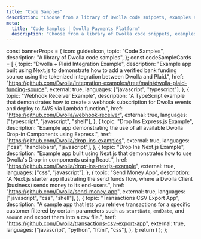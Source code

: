 ```yaml
---
title: "Code Samples"
description: "Choose from a library of Dwolla code snippets, examples and apps to learn how to implement certain functions and help accelerate your integration with the Dwolla platform."
meta:
  title: "Code Samples | Dwolla Payments Platform"
  description: "Choose from a library of Dwolla code snippets, examples and apps to learn how to implement certain functions and help accelerate your integration with the Dwolla platform."
---
```



  const bannerProps = {
    icon: guidesIcon,
    topic: "Code Samples",
    description: "A library of Dwolla code samples",
  };
  const codeSampleCards = [
    {
      topic: "Dwolla + Plaid Integration Example",
      description:
        "Example app built using Next.js to demonstrate how to add a verified bank funding source using the tokenized integration between Dwolla and Plaid.",
      href: "https://github.com/Dwolla/integration-examples/tree/main/dwolla-plaid-funding-source",
      external: true,
      languages: ["javascript", "typescript"],
    },
    {
      topic: "Webhook Receiver Example",
      description:
        "A TypeScript example that demonstrates how to create a webhook subscription for Dwolla events and deploy to AWS via Lambda function.",
      href: "https://github.com/Dwolla/webhook-receiver",
      external: true,
      languages: ["typescript", "javascript", "shell"],
    },
    {
      topic: "Drop Ins Express.js Example",
      description:
        "Example app demonstrating the use of all available Dwolla Drop-in Components using Express.",
      href: "https://github.com/Dwolla/drop-ins-examples",
      external: true,
      languages: ["css", "handlebars", "javascript"],
    },
    {
      topic: "Drop Ins Next.js Example",
      description:
        "Example app built using Next.js that demonstrates how to use Dwolla's Drop-in components using React.",
      href: "https://github.com/Dwolla/drop-ins-nextjs-example",
      external: true,
      languages: ["css", "javascript"],
    },
    {
      topic: "Send Money App",
      description:
        "A Next.js starter app illustrating the send funds flow, where a Dwolla Client (business) sends money to its end-users.",
      href: "https://github.com/Dwolla/send-money-app",
      external: true,
      languages: ["javascript", "css", "shell"],
    },
    {
      topic: "Transactions CSV Export App",
      description:
        "A sample app that lets you retrieve transactions for a specific customer filtered by certain parameters such as `startDate`, `endDate`, and `amount` and export them into a csv file.",
      href: "https://github.com/Dwolla/transactions-csv-export-app",
      external: true,
      languages: ["javascript", "python", "html", "css"],
    },
  ];
  return (
    <IndexPageGrid
      unfilteredCards={codeSampleCards}
      bannerProps={bannerProps}
    />
  );
};

<CodeSamplesPageGrid />
